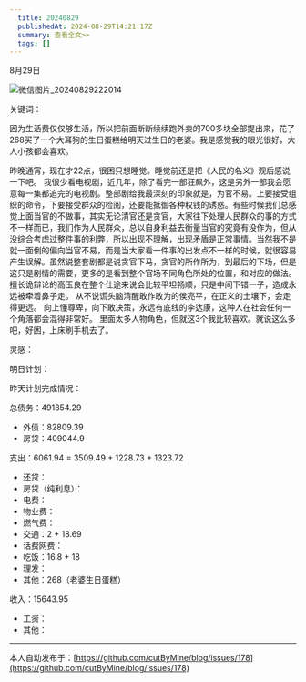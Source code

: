 ```yaml
---
  title: 20240829
  publishedAt: 2024-08-29T14:21:17Z
  summary: 查看全文>>
  tags: []
---
```


8月29日 

![微信图片_20240829222014](https://github.com/user-attachments/assets/0509f714-53bb-45e2-a198-ab1259487dba)

关键词：

因为生活费仅仅够生活，所以把前面断断续续跑外卖的700多块全部提出来，花了268买了一个大耳狗的生日蛋糕给明天过生日的老婆。我是感觉我的眼光很好，大人小孩都会喜欢。

昨晚通宵，现在才22点，很困只想睡觉。睡觉前还是把《人民的名义》观后感说一下吧。
我很少看电视剧，近几年，除了看完一部狂飙外，这是另外一部我会愿意每一集都追完的电视剧。整部剧给我最深刻的印象就是，为官不易。上要接受组织的命令，下要接受群众的检阅，还要能抵御各种权钱的诱惑。有些时候我们总感觉上面当官的不做事，其实无论清官还是贪官，大家往下处理人民群众的事的方式不一样而已，我们作为人民群众，总以自身利益去衡量当官的究竟有没作为，但从没综合考虑过整件事的利弊，所以出现不理解，出现矛盾是正常事情。当然我不是就一面倒的偏向当官不易，而是当大家看一件事的出发点不一样的时候，就很容易产生误解。虽然说整套剧都是说贪官下马，贪官的所作所为，到最后的下场，但是这只是剧情的需要，更多的是看到整个官场不同角色所处的位置，和对应的做法。
擅长诡辩论的高玉良在整个仕途来说会比较平坦畅顺，只是中间下错一子，造成永远被牵着鼻子走。
从不说谎头脑清醒敢作敢为的侯亮平，在正义的土壤下，会走得更远。
向上懂尊卑，向下敢决策，永远有底线的李达康，这种人在社会任何一个角落都会混得非常好。
里面太多人物角色，但就这3个我比较喜欢。就说这么多吧，好困，上床刷手机去了。

灵感：

明日计划：

昨天计划完成情况：

总债务：491854.29
- 外债：82809.39
- 房贷：409044.9

支出：6061.94 = 3509.49 + 1228.73 + 1323.72
- 还贷：
- 房贷（纯利息）：
- 电费：
- 物业费：
- 燃气费：
- 交通：2 + 18.69
- 话费网费：
- 吃饭：16.8 + 18
- 理发：
- 其他：268（老婆生日蛋糕）

收入：15643.95
- 工资：
- 其他：


---
本人自动发布于：[https://github.com/cutByMine/blog/issues/178](https://github.com/cutByMine/blog/issues/178)
